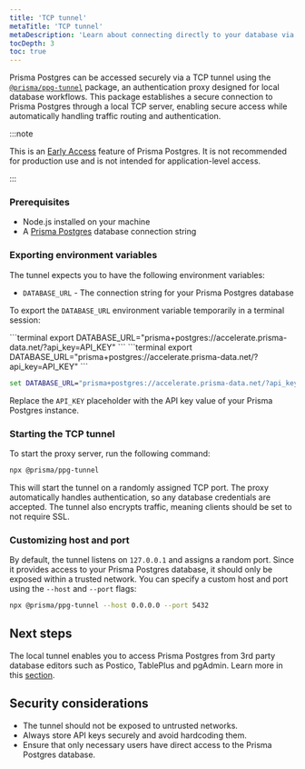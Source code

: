 ```yaml
---
title: 'TCP tunnel'
metaTitle: 'TCP tunnel'
metaDescription: 'Learn about connecting directly to your database via TCP tunnel'
tocDepth: 3
toc: true
---
```


Prisma Postgres can be accessed securely via a TCP tunnel using the [`@prisma/ppg-tunnel`](https://www.npmjs.com/package/@prisma/ppg-tunnel) package, an authentication proxy designed for local database workflows. This package establishes a secure connection to Prisma Postgres through a local TCP server, enabling secure access while automatically handling traffic routing and authentication.

:::note

This is an [Early Access](/platform/maturity-levels#early-access) feature of Prisma Postgres. It is not recommended for production use and is not intended for application-level access.

:::

### Prerequisites

- Node.js installed on your machine
- A [Prisma Postgres](/prisma-postgres) database connection string

### Exporting environment variables

The tunnel expects you to have the following environment variables:

- `DATABASE_URL` - The connection string for your Prisma Postgres database

To export the `DATABASE_URL` environment variable temporarily in a terminal session:

<TabbedContent code>

<TabItem value="macOS">
```terminal
export DATABASE_URL="prisma+postgres://accelerate.prisma-data.net/?api_key=API_KEY"
```
</TabItem>

<TabItem value="Linux">
```terminal
export DATABASE_URL="prisma+postgres://accelerate.prisma-data.net/?api_key=API_KEY"
```
</TabItem>

<TabItem value="Windows">

```cmd
set DATABASE_URL="prisma+postgres://accelerate.prisma-data.net/?api_key=API_KEY"
```
</TabItem>

</TabbedContent>

Replace the `API_KEY` placeholder with the API key value of your Prisma Postgres instance. 

### Starting the TCP tunnel

To start the proxy server, run the following command:

```sh
npx @prisma/ppg-tunnel
```

This will start the tunnel on a randomly assigned TCP port. The proxy automatically handles authentication, so any database credentials are accepted. The tunnel also encrypts traffic, meaning clients should be set to not require SSL.

### Customizing host and port

By default, the tunnel listens on `127.0.0.1` and assigns a random port. Since it provides access to your Prisma Postgres database, it should only be exposed within a trusted network. You can specify a custom host and port using the `--host` and `--port` flags:

```sh
npx @prisma/ppg-tunnel --host 0.0.0.0 --port 5432
```

## Next steps

The local tunnel enables you to access Prisma Postgres from 3rd party database editors such as Postico, TablePlus and pgAdmin. Learn more in this [section](/prisma-postgres/database-editors#2-connect-to-prisma-postgres-using-tableplus).

## Security considerations

- The tunnel should not be exposed to untrusted networks.
- Always store API keys securely and avoid hardcoding them.
- Ensure that only necessary users have direct access to the Prisma Postgres database.


